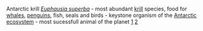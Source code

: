 Antarctic krill ''[[Euphausia superba]]'' - most abundant [[krill]] species, food for [[whales]], [[penguins]], fish, seals and birds - keystone organism of the [[Antarctic ecosystem]] - most sucessfull animal of the planet [http://www.wikipedia.org/wiki/Euphausia_superba] [http://www.ecoscope.com/krill]